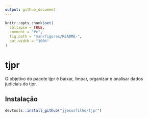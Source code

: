 ```yaml
---
output: github_document
---
```


<!-- README.md is generated from README.Rmd. Please edit that file -->

```r
knitr::opts_chunk$set(
  collapse = TRUE,
  comment = "#>",
  fig.path = "man/figures/README-",
  out.width = "100%"
)
```

# tjpr

<!-- badges: start -->
<!-- badges: end -->

O objetivo do pacote tjpr é baixar, limpar, organizar e analisar dados judiciais do tjpr.


## Instalação

```r
devtools::install_github("jjesusfilho/tjpr")
```

